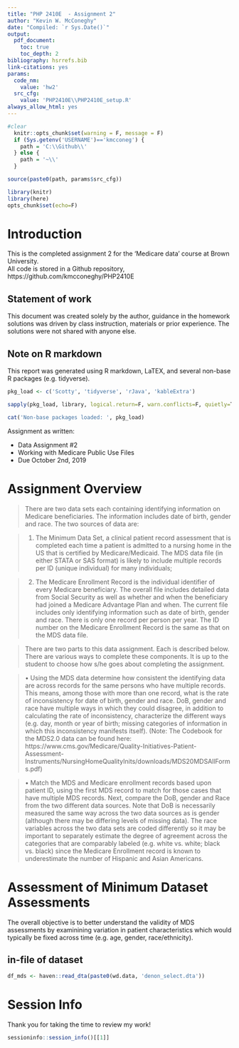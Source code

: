 ```yaml
---
title: "PHP 2410E  - Assignment 2"
author: "Kevin W. McConeghy"
date: "Compiled: `r Sys.Date()`"
output: 
  pdf_document:
    toc: true
    toc_depth: 2
bibliography: hsrrefs.bib
link-citations: yes
params:
  code_nm: 
    value: 'hw2'
  src_cfg: 
    value: 'PHP2410E\\PHP2410E_setup.R'
always_allow_html: yes
---  
```

\newpage 
```r
#clear
  knitr::opts_chunk$set(warning = F, message = F)
  if (Sys.getenv('USERNAME')=='kmcconeg') {
    path = 'C:\\Github\\'
  } else {
    path = '~\\'
  }

source(paste0(path, params$src_cfg))

library(knitr)
library(here)
opts_chunk$set(echo=F) 
```

# Introduction  

This is the completed assignment 2 for the ‘Medicare data’ course at Brown University.  
All code is stored in a Github repository, https://github.com/kmcconeghy/PHP2410E  

## Statement of work  

This document was created solely by the author, guidance in the homework solutions was driven by class instruction, materials or prior experience. The solutions were not shared with anyone else.  

## Note on R markdown  
This report was generated using R markdown, LaTEX, and several non-base R packages (e.g. tidyverse).  
```r
pkg_load <- c('Scotty', 'tidyverse', 'rJava', 'kableExtra')

sapply(pkg_load, library, logical.return=F, warn.conflicts=F, quietly=T, character.only=T)
```
```r
cat('Non-base packages loaded: ', pkg_load)
```

Assignment as written:  

 * Data Assignment #2
 * Working with Medicare Public Use Files
 * Due October 2nd, 2019

# Assignment Overview  

> There are two data sets each containing identifying information on Medicare beneficiaries.  The information includes date of birth, gender and race.  The two sources of data are:  

> 1)	The Minimum Data Set, a clinical patient record assessment that is completed each time a patient is admitted to a nursing home in the US that is certified by Medicare/Medicaid. The MDS data file (in either STATA or SAS format) is likely to include multiple records per ID (unique individual) for many individuals;  

> 2)	The Medicare Enrollment Record is the individual identifier of every Medicare beneficiary.  The overall file includes detailed data from Social Security as well as whether and when the beneficiary had joined a Medicare Advantage Plan and when.  The current file includes only identifying information such as date of birth, gender and race.  There is only one record per person per year. The ID number on the Medicare Enrollment Record is the same as that on the MDS data file.  
 
> There are two parts to this data assignment. Each is described below. There are various ways to complete these components.  It is up to the student to choose how s/he goes about completing the assignment. 

> •	Using the MDS data determine how consistent the identifying data are across records for the same persons who have multiple records.   This means, among those with more than one record, what is the rate of inconsistency for date of birth, gender and race. DoB, gender and race have multiple ways in which they could disagree, in addition to calculating the rate of inconsistency, characterize the different ways (e.g. day, month or year of birth; missing categories of information in which this inconsistency manifests itself). (Note: The Codebook for the MDS2.0 data can be found here: https://www.cms.gov/Medicare/Quality-Initiatives-Patient-Assessment-Instruments/NursingHomeQualityInits/downloads/MDS20MDSAllForms.pdf)  

> •	Match the MDS and Medicare enrollment records based upon patient ID, using the first MDS record to match for those cases that have multiple MDS records.  Next, compare the DoB, gender and Race from the two different data sources.  Note that DoB is necessarily measured the same way across the two data sources as is gender (although there may be differing levels of missing data). The race variables across the two data sets are coded differently so it may be important to separately estimate the degree of agreement across the categories that are comparably labeled (e.g. white vs. white; black vs. black) since the Medicare Enrollment record is known to underestimate the number of Hispanic and Asian Americans.  
  
# Assessment of Minimum Dataset Assessments  

The overall objective is to better understand the validity of MDS assessments by examinining variation in patient characteristics which would typically be fixed across time (e.g. age, gender, race/ethnicity).  

## in-file of dataset  
```r
df_mds <- haven::read_dta(paste0(wd.data, 'denon_select.dta'))
```


# Session Info  
Thank you for taking the time to review my work!  

```r
sessioninfo::session_info()[[1]]
```
